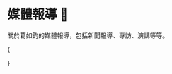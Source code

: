 
# 媒體報導 📰

關於葛如鈞的媒體報導，包括新聞報導、專訪、演講等等。

{<Cards className="mt-8 grid-cols-1 sm:grid-cols-2 md:grid-cols-1 lg:grid-cols-2 xl:grid-cols-3 gap-5 gap-y-8">

<YoutubeCard
  title="藍批撥接時代已過去　電子簽章應盡速修法、只給一年緩衝政府帶頭做－民視新聞"
  videoId="M0tf4yzI6T8"
  description='【民視即時新聞】財經中心／唐詩晴、李奇 台北報導行政院拍板通過「電子簽章法」修正草案，數發部更研議，在網路廣告上架前，透過"數位簽章"驗證，從源頭防堵詐騙，但已經施行22年沒修法的草案，現在要落實，卻藍營發現，主觀機關對相關應用，一無所知，質疑根本跟不上國際相關法規與市場需求，要求主管機關，不只要盡速修法，還要帶頭使用。'
/>
<YoutubeCard
  title="政府是不是還在撥接? 藍營籲:大膽擁抱電子簽章吧! 20240301 @CtiNews"
  videoId="aYQTvAM215I"
  description="#電子簽章#寶博士#徐巧芯#葛如鈞#吳宗憲#資安專家"
/>
<YoutubeCard
  title="戰情室上線啦 2023/12/28"
  videoId="3Z1Mv5ZtvVM"
  description="網驚世界最聰明大學畢業生 藍不分區葛如鈞有多強？準區塊鏈立委提名不分區秘辛 投侯友宜翻轉 Web3？"
/>
<YoutubeCard
  title="亮點？藍不分區驚見「世界最聰明大學畢業生」"
  videoId="Z-uAqE3sjro"
  description="國民黨日前公布不分區立委名單，除了前高雄市長韓國瑜排名第一，也有不少亮眼人選，其中區塊鏈專家葛如鈞，他是台灣第一位奇點大學畢業生，這間學校由 Google、NASA 共同創辦，來自美國矽谷，更號稱世界最聰明大學，每年只收 80 到 100 位菁英，師資更包含知名電影導演詹姆斯卡麥隆、互聯網之父文頓瑟夫等人。"
/>
<YoutubeCard
  title="人工智慧與跨領域科技教育的發展趨勢，專訪葛如鈞寶博士"
  videoId="eBMhjuQwTno"
  description="AI 區塊鏈專家「寶博士」葛如鈞，台灣第一位從 Google 和 NASA 合辦，號稱「全球最聰明大學」奇點大學畢業的畢業生，更經營Podcast頻道「寶博朋友說」，現為國民黨不分區立委提名人。"
/>
<YoutubeCard
  title="政治素人！ 藍不分區第3「寶博士」入列"
  videoId="1Xf5km1b5Kg"
  description="中選會今天（1/8）舉行選舉史上首次政黨電視政見發表會。國民黨2024不分區立委名單有許多新面孔，其中位列不分區第三，人稱區塊鏈、AI專家的「寶博士」葛如鈞，不僅在「幣圈」小有名氣，也曾和時任行政院政務委員，現任數位發展部部長唐鳳，在podcast上聊科技。另外，排名第15的外交女將吳亮儀，是侯友宜、侯明峰訪問美國、東南亞的重要幕僚，藍營積極徵召政治新面孔，期盼能爭取中間選民支持。"
/>
<YoutubeCard
  title="專訪/國會像是113個節點的區塊鏈！寶博士葛如鈞凝聚共識 盼看見科技未來"
  videoId="OeGOFk6uyjw"
  description="寶博士葛如鈞從 Podcast 主持人到進軍立法院，他認為AI可以寫程式、錄Podcast或是教課，他要做AI都沒想過他會去做的事情，「這就是我們這個時代，應該要去挑戰的事情」。"
/>
<YoutubeCard
  title="科技立委寶博士，虛擬世界擺渡人【誰來早餐】2024.02.06 "
  videoId="pZJ50cFExN0"
  description="這一集馬上被寶博士圈粉！國民黨怎麼可以找到一名 可以把專業難懂的東西，講解到讓人平民百姓簡單明瞭。"
/>
<YoutubeCard
  title="2024-01-25《POP 大國民》張禹宣 專訪 葛如鈞 談「新『科』立委『寶博士』 推動科技改革就從國會開始！」"
  videoId="pjvylYXK2dE"
  description="新『科』立委『寶博士』  推動科技改革就從國會開始！"
/>

<YoutubeCard
  title="寶博士葛如鈞出擊 區塊鏈專才進立院｜三立新聞網 SETN.com"
  videoId="aW7f-Evlwys"
  description="新國會，名列國民黨不分區第三名的立委葛如鈞，人稱寶博士，除了在AI人工智慧有研究，更是區塊鏈專家，也是立法院第一位「區塊鏈立委」，自稱「阿宅」的葛如鈞，在虛擬貨幣圈相當知名，如今當了立委，要如何運用自身專業，為台灣這座「科技之島」，補足法規不足？戰將新國會"
/>

<YoutubeCard
  title="國民黨不分區葛如鈞 區塊鍊立委推「先進國會」 | 公視台語台 | 20240130"
  videoId="zMgQAMkS4vc"
  description="科技一直咧進步，AI人工智慧、區塊鍊攏是這幾年熱門的議題。今仔的新國會專題，為逐家紹介咱國內頭一个「區塊鍊立委」，就是國民黨不分區名單排第三的葛如鈞，伊是台大資訊多媒體研究所的兼任助理教授；也有經營Podcast，放送上新的科技發展，予人號做「寶博士」。伊講區塊鍊、虛擬貨幣佇台灣攏予人當做詐騙、歹代，但是新興科技是世界潮流，未來進入國會，伊拍算透過立法、阻擋新興科技做歹代的空縫，結合台灣的人才優勢，予台灣行出另外一片天。"
/>

<YoutubeCard
  title="人工智慧與跨領域科技教育的發展趨勢，專訪葛如鈞寶博士 ft.@dr.juchunko"
  videoId="eBMhjuQwTno"
  description="AI區塊鏈專家「寶博士」葛如鈞 台灣第一位從Google和NASA合辦，號稱「全球最聰明大學」奇點大學畢業的畢業生，更經營Podcast頻道「寶博朋友說」，現為國民黨不分區立委提名人。"
/>

<YoutubeCard
  title="專訪「準立委」區塊鏈專家寶博士！台灣科技創新落後的原因、我們如何贏下未來 10 年? ft. 寶博朋友說 @dr.juchunko"
  videoId="6DQZ-rlPM_Y"
  description="剛進幣圈的時候，網路上幾乎沒有說給普通人聽的華語區塊鏈內容。當時幣圈玩家必聽的 Podcast 就是「寶博朋友說」了。接觸過比特幣的人很多，但從這麼久以前就開始持續關注、看好、甚至輸出內容給大眾、橫跨兩輪牛熊依舊持續更新的人，卻了了無幾。葛如鈞寶博士是所有幣圈內容創作者值得學習的大前輩。真的很榮幸能在他即將跨出影響力的下一步之前，能有機會夠好好跟他請教他這段幣圈之路的見聞與心得。不然他斜槓這麼多工作太忙要沒時間啦！"
/>

<YoutubeCard
  title="科普大挑戰！ 聽寶博士超直白剖析「區塊鏈」、「NFT」、「Web 3.0」feat.寶博士 葛如鈞 |科技島Podcast"
  videoId="dtqNOW_X2TU"
  description="經歷奇點大學的歷練與啟發，寶博士回台開啟「種花之路」，成為一位知識傳遞者，尤其對於當前熱門關鍵字「區塊鏈」、「Web 3.0」、「元宇宙」、「NFT」，寶博士有自己一套觀察與理解，我們應該如何擁抱新科技，又該如何面對新興的數位時代，一起來聽寶博士直白易懂的詮釋。"
/>

<YoutubeCard
  title="23.03.03【財經起床號】寶博士葛如鈞導讀《元宇宙》全方位解析下一代網際網路的未來樣貌"
  videoId="vStG_BWzrfg"
  description="主持人：陳鳳馨 來賓：臺灣大學資訊網路與多媒體研究所兼任助理教授 葛如鈞（寶博士） 主題：《元宇宙》天下文化 節目時間：週一至週五 7:00-9:00am 本集播出日期：2023.03.03"
/>

<YoutubeCard
  title="【#線上面對面】寶博士來了!科技狂人不是只有唐鳳!數位發展換專業的做! 20231228 @CtiTv @HotNewsTalk"
  videoId="xw79SMqVIm4"
  description="#面對面 #線上面對面民調 #張介凡 #凡哥 #葛如鈞 #監督的力量在中天#2024滅東廠 #寶博士 #AI #國民黨 #不分區 #2024 #總統 #立委 #大選 #中天電視 #大新聞大爆卦 主持人:張介凡 來賓:國民黨不分區立委候選人 葛如鈞"
/>

<YoutubeCard
  title="【Jason好好聊】專訪 寶博朋友說 Podcast 主持人 葛如鈞｜Podcast EP56 精彩花絮"
  videoId="mHJ7PnWD7U4"
  description="來賓：寶博朋友說 Podcast 主持人、臺北科技大學互動設計學系專任助理教授 葛如鈞  本集重點： ☑️ 您在2014年前往「奇點大學」就讀，請跟我們簡單介紹奇點大學，以及您當時透過「群眾募資」籌募學費的契機。 ☑️ 在這段學程中，最令您印象深刻的收穫是什麼？又是什麼機緣讓您接觸區塊鏈？ ☑️ 您平時常在「寶博朋友說」Podcast中與大家介紹區塊鏈新知，是什麼樣的契機讓您決定在去年開始持續推出「寶博朋友說」紀念NFT呢？ ☑️ 從「奇點大學」募資計劃到「寶博朋友說」Podcast，請問您一直樂於分享科技新知的動力來源是什麼？ ☑️ 身為幣圈專家及大學教授，對於現在年輕人瘋買NFT有什麼看法？對於區塊鏈新手有什麼樣的建議與提醒呢？ ☑️ 除了NFT這樣的區塊鏈應用，您認為未來「元宇宙」還有什麼樣的可能性呢？"
/>

<YoutubeCard
  title="電扶梯走左邊 #92 葛如鈞（寶博士）- 從文科到資訊博士、台大助理教授到立委、找到你的人生奇異點"
  videoId="tRyTpnjuGk4"
  description="葛如鈞（寶博士）是我訪問過最跨領域的人。從文科轉到理科博士，技術跟設計背景都有，創業做硬體到當台大教授到即將當上立委！  寶博士在什麼樣的成長環境才會有辦法跨足這麼領域？如何做思考跟做決定？如何不在意別人的想法？  這集為你一起探討寶博士的精采人生歷程！"
/>

<YoutubeCard
  title="18.09.10【張大春泡新聞】寶博士葛如鈞談「鏈接虛擬與真實：SELF娛樂生態系計劃」"
  videoId="fqtAjDVIMWE"
  description="主持人：張大春 來賓：台北科技大學互動設計 教授、ELF聯合創始人&區塊鏈技術顧問 葛如鈞 (寶博士) 主題：專家知識 － 鏈接虛擬與真實：SELF娛樂生態系計劃"
/>

<YoutubeCard
  title="NFT延燒！無聊猿賣土地　阿妹送特殊款　「寶博士」葛如鈞解密｜鏡轉全球週末特調 #鏡新聞"
  videoId="_Mgs3gBJAMg"
  description="NFT，非同質化代幣（Non-Fungible Token），是過去一年最夯的財經名詞，靠著NFT一夜致富的例子，比比皆是。各行各業，從名人到素人，大家都想要來分一杯羹。現在，從發行NFTNon-Fungible Token到投資NFT，都是一門顯學。  有人說，NFT交易量萎縮，走向泡沬化，但NFT王者「無聊猿」（BAYC）母公司最近出售元宇宙土地「Otherside」，短短幾天就完售，進帳3億美元！  有人說，NFT是龐式騙局，95%的NFT到最後恐淪為數位垃圾，但「妹神」張惠妹的「aMEI ASMR 世界巡迴演唱會」免費送出NFT，讓13萬名觀眾永久留存珍貴記憶，堪稱無價！  到底NFT還能夯多久？《鏡轉全球 週末特調》特別邀請有「寶博士」稱號、台北科技大學互動設計系助理教授葛如鈞，和主持人黃聖凱進行深度訪談，解讀NFT的最新發展，以及相關挑戰。  每個星期日，我們用半個小時的時間，邀請企業家和專家，從台灣放眼全世界，一起探討重要的財經議題，以及對你我的影響。這個禮拜，一起來關心重要的國際政經大事：NFT泡沫破了嗎？"
/>

<YoutubeCard
  title="中視新聞》台第一人 「寶博士」錄取美最聰明大學"
  videoId="ixAF1gUGYgo"
  description="自台灣的傑出人物—暱稱「寶博士」—成功被美國最頂尖的大學之一錄取的故事。這所大學以其嚴格的入學標準和培養世界級領袖和學者而聞名，因此「寶博士」的錄取意味著他在學術和個人成就方面達到了非凡的水平。探討「寶博士」的背景、他的學術旅程、以及他如何克服挑戰，最終達到了這一令人矚目的成就"
/>

<YoutubeCard
  title="【震傳媒｜新聞！給問嗎？】EP98｜選戰倒數19天！AI時代來臨！台灣人如何接軌新科技？單厚之專訪「寶博士」葛如鈞"
  videoId="_N7edW3pBbk"
  description="震傳媒｜新聞！給問嗎？】EP98｜選戰倒數19天！AI時代來臨！台灣人如何接軌新科技？單厚之專訪「寶博士」葛如鈞  AI時代來臨，除帶來方便的生活，但也帶來不少隱憂，新科技是否取代大量人力？而政壇各陣營、產業各界都強調AI重要，台灣若沒搭上潮流，就將喪失國際競爭力？台灣詐騙猖獗，網路、電話詐騙堵都堵不完，AI能幫我們做到什麼？雖然知道AI是趨勢，但我國法制準備好了嗎？不會因為沒法律依據，導致政策無法落地實行？國民黨政壇老品牌，配上時代新科技，倆倆交融將迸出什麼新火花？資深媒體人單厚之、AI及區塊鏈專家葛如鈞上線說明白！"
/>

<YoutubeCard
  title="2014 商周創新之夜 X 寶博士/葛如鈞 未來學習》未來學，學什麼？"
  videoId="oRgb9JevF9A"
  description="「科技是資源解放的力量，通往富足的路徑！」～台灣首位奇點大學入選者葛如鈞  關於未來，你能預見幾分？NASA與Google的未來學院教些什麼，隱形斗篷、會發光的植物…他們，預見了什麼樣的未來？ 葛如身穿隱形斗篷登場！人類第一款光學迷彩服，可以在鏡頭前面完全隱形，也開啟了人類對未來的想像。"
/>

<YoutubeCard
  title="19.06.07【財經起床號】北科大互動設計系葛如鈞博士談《未來地圖》"
  videoId="M14H5Z9xu_k"
  description="主持人：陳鳳馨 來賓：臺北科技大學互動設計系專任助理教授 葛如鈞 主題：天下雜誌《未來地圖：對工作、商業、經濟全新樣貌， 正確的理解與該有的行動》 節目時間：週一至週五 07:00am-09:00am 本集播出日期：2019.06.07"
/>

</Cards>}
